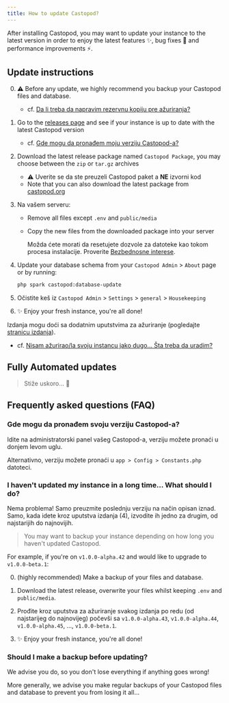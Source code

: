 ```yaml
---
title: How to update Castopod?
---
```



After installing Castopod, you may want to update your instance to the latest
version in order to enjoy the latest features ✨, bug fixes 🐛 and performance
improvements ⚡.

## Update instructions

0. ⚠️ Before any update, we highly recommend you backup your Castopod files and
   database.
   - cf.
     [Da li treba da napravim rezervnu kopiju pre ažuriranja?](#should-i-make-a-backup-before-updating)

1. Go to the
   [releases page](https://code.castopod.org/adaures/castopod/-/releases) and
   see if your instance is up to date with the latest Castopod version
   - cf.
     [Gde mogu da pronađem moju verziju Castopod-a?](#where-can-i-find-my-castopod-version)

2. Download the latest release package named `Castopod Package`, you may choose
   between the `zip` or `tar.gz` archives
   - ⚠️ Uverite se da ste preuzeli Castopod paket a **NE** izvorni kod
   - Note that you can also download the latest package from
     [castopod.org](https://castopod.org/)

3. Na vašem serveru:
   - Remove all files except `.env` and `public/media`
   - Copy the new files from the downloaded package into your server

     <Aside>

     Možda ćete morati da resetujete dozvole za datoteke kao tokom procesa
     instalacije. Proverite [Bezbednosne interese](./security.md).

     </Aside>

4. Update your database schema from your `Castopod Admin` > `About` page or by
   running:

   ```bash
   php spark castopod:database-update
   ```

5. Očistite keš iz `Castopod Admin` > `Settings` > `general` > `Housekeeping`

6. ✨ Enjoy your fresh instance, you're all done!

<Aside>

Izdanja mogu doći sa dodatnim uputstvima za ažuriranje (pogledajte
[stranicu izdanja](https://code.castopod.org/adaures/castopod/-/releases)).

- cf.
  [Nisam ažurirao/la svoju instancu jako dugo… Šta treba da uradim?](#i-havent-updated-my-instance-in-a-long-time-what-should-i-do)

</Aside>

## Fully Automated updates

> Stiže uskoro... 👀

## Frequently asked questions (FAQ)

### Gde mogu da pronađem svoju verziju Castopod-a?

Idite na administratorski panel vašeg Castopod-a, verziju možete pronaći u
donjem levom uglu.

Alternativno, verziju možete pronaći u `app > Config > Constants.php` datoteci.

### I haven't updated my instance in a long time… What should I do?

Nema problema! Samo preuzmite poslednju verziju na način opisan iznad. Samo,
kada idete kroz uputstva izdanja (4), izvodite ih jedno za drugim, od
najstarijih do najnovijih.

> You may want to backup your instance depending on how long you haven't updated
> Castopod.

For example, if you're on `v1.0.0-alpha.42` and would like to upgrade to
`v1.0.0-beta.1`:

0. (highly recommended) Make a backup of your files and database.

1. Download the latest release, overwrite your files whilst keeping `.env` and
   `public/media`.

2. Prođite kroz uputstva za ažuriranje svakog izdanja po redu (od najstarijeg do
   najnovijeg) počevši sa `v1.0.0-alpha.43`, `v1.0.0-alpha.44`,
   `v1.0.0-alpha.45`, …, `v1.0.0-beta.1`.

3. ✨ Enjoy your fresh instance, you're all done!

### Should I make a backup before updating?

We advise you do, so you don't lose everything if anything goes wrong!

More generally, we advise you make regular backups of your Castopod files and
database to prevent you from losing it all…
